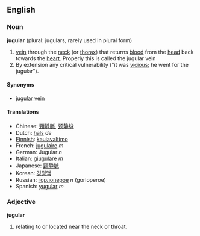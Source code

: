 ==English==
===Noun===
'''jugular''' (plural: jugulars, rarely used in plural form)

# [[vein]] through the [[neck]] (or [[thorax]]) that returns [[blood]] from the [[head]] back towards the [[heart]].  Properly this is called the jugular vein
# By extension any critical vulnerability ("it was [[vicious]]; he went for the jugular").

====Synonyms====
*[[jugular vein]]

====Translations====
*Chinese: [[頸靜脈]], [[颈静脉]]
*Dutch: [[hals]] ''de''
*[[Finnish]]: [[kaulavaltimo]]
*French: [[jugulaire]] ''m''
*German: Jugular ''n''
*Italian: [[giugulare]] ''m''
*Japanese: [[頸静脈]]
*Korean: [[경정맥]]
*Russian: [[горлоперое]] ''n'' (gorloperoe)
*Spanish: [[yugular]] ''m''

===Adjective===
'''jugular'''

# relating to or located near the neck or throat.